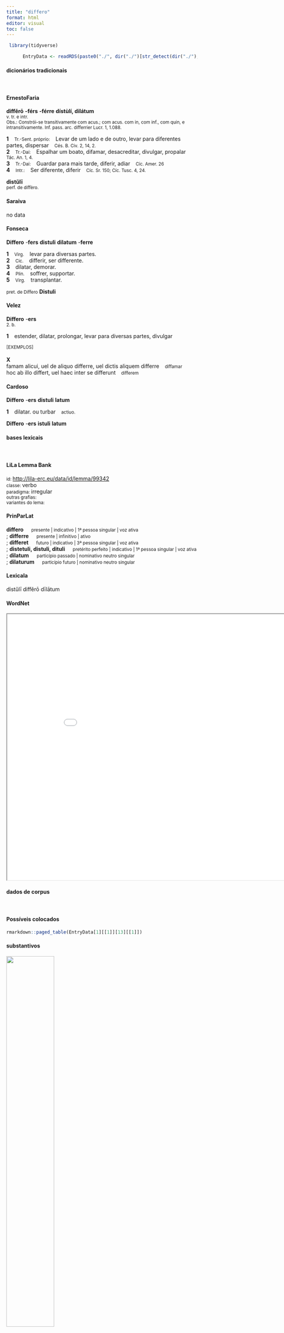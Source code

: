 ```yaml
---
title: "differo"
format: html
editor: visual
toc: false
---
```



```r
 library(tidyverse) 

      EntryData <- readRDS(paste0("./", dir("./")[str_detect(dir("./"), "_xx100-105-102-102-101-114-111xx_.rds")]))

```


#### dicionários tradicionais

&emsp;




::: panel-tabset

#### ErnestoFaria

<b>diffĕrō</b> <b>-férs</b> <b>-férre</b> <b>dístùlí, dilátum</b> <br> <small>v. tr. e intr.</small> <br> <small>Obs.: Constrói-se transitivamente com acus.; com acus. com in, com inf., com quin, e intransitivamente. Inf. pass. arc. differrier Lucr. 1, 1.088.</small>   <p> <b>1</b> &ensp; <small>Tr.-Sent. próprio:</small> &ensp; Levar de um lado e de outro, levar para diferentes partes, dispersar &ensp; <small>Cés. B. Civ. 2, 14, 2.</small> <br> <b>2</b> &ensp; <small>Tr.-Daí:</small> &ensp; Espalhar um boato, difamar, desacreditar, divulgar, propalar &ensp; <small>Tác. An. 1, 4.</small> <br> <b>3</b> &ensp; <small>Tr.-Daí:</small> &ensp; Guardar para mais tarde, diferir, adiar &ensp; <small>Cíc. Amer. 26</small> <br> <b>4</b> &ensp; <small>Intr.:</small> &ensp; Ser diferente, diferir &ensp; <small>Cíc. Sr. 150; Cíc. Tusc. 4, 24.</small> </p> 
 <b>distŭlī</b> <br> <small>perf. de diffèro.</small> <br> <small></small>




#### Saraiva

no data




#### Fonseca

<b>Differo</b> -<b>fers</b> <b>distuli</b> <b>dilatum</b> -<b>ferre</b>   <p> <b>1</b> &ensp; <small>Virg.</small> &ensp; levar para diversas partes. <br> <b>2</b> &ensp; <small>Cic.</small> &ensp; differir, ser differente. <br> <b>3</b> &ensp; dilatar, demorar. <br> <b>4</b> &ensp; <small>Plin.</small> &ensp; soffrer, supportar. <br> <b>5</b> &ensp; <small>Virg.</small> &ensp; transplantar. </p> 
 <small>pret. de Differo</small> <b>Distuli</b>




#### Velez

<b>Differo</b> -<b>ers</b> <br> <small>2. b.</small>   <p> <b>1</b> &ensp; estender, dilatar, prolongar, levar para diversas partes, divulgar </p>   <p><small>[EXEMPLOS]</small><br> <br><b>X</b><br>famam alicui, uel de aliquo differre, uel dictis aliquem differre &ensp; <small>diffamar</small> <br> hoc ab illo differt, uel haec inter se differunt &ensp; <small>differem</small> </p>




#### Cardoso

<b>Differo</b> -<b>ers</b> <b>distuli</b> <b>latum</b>   <p> <b>1</b> &ensp; dilatar. ou turbar &ensp; <small>actiuo.</small> </p> 
 <b>Differo</b> -<b>ers</b> <b>istuli</b> <b>latum</b>


:::



#### bases lexicais

&emsp;






::: panel-tabset

#### LiLa Lemma Bank

<small> id: </small> <a href=' http://lila-erc.eu/data/id/lemma/99342 ' target="_blank"> http://lila-erc.eu/data/id/lemma/99342 </a> <br>
<small> classe: </small> verbo    <br>
<small> paradigma: </small> irregular <br>
<small> outras grafias: </small>  <br>
<small> variantes do lema: </small>  <br>





#### PrinParLat

<b> differo </b>&emsp;<small> presente | indicativo | 1ª pessoa singular | voz ativa </small><br>
; <b> differre </b>&emsp;<small> presente | infinitivo | ativo </small><br>
; <b> differet </b>&emsp;<small> futuro | indicativo | 3ª pessoa singular | voz ativa </small><br>
; <b> distetuli, distuli, dituli </b>&emsp;<small> pretérito perfeito | indicativo | 1ª pessoa singular | voz ativa </small><br>
; <b> dilatum </b>&emsp;<small> particípio passado | nominativo neutro singular </small><br>
; <b> dilaturum </b>&emsp;<small> particípio futuro | nominativo neutro singular </small><br>





#### Lexicala

distŭlī 
 diffĕrō 
 dīlātum




#### WordNet

<iframe width='900' height='700' src='Media/Tree__xx100-105-102-102-101-114-111xx__sem_type_lexemes_pt.html'>

</iframe>


:::



#### dados de corpus

&emsp;




::: panel-tabset

#### Possíveis colocados

```r

rmarkdown::paged_table(EntryData[1][[1]][13][[1]])

```


#### substantivos

![](./Media/wordcloud__xx100-105-102-102-101-114-111xx__BY_collocate_scoreSUBST.webp){width=50% fig-alt='This chart plots collocate by scoreSUBST, for the headword differo here are all the values plotted: collocate: tempus; scoreSUBST: 2. collocate: sui; scoreSUBST: 0'}




#### adjetivos

![](./Media/wordcloud__xx100-105-102-102-101-114-111xx__BY_collocate_scoreADJ.webp){width=50% fig-alt='This chart plots collocate by scoreADJ, for the headword differo here are all the values plotted: collocate: tempus; scoreADJ: 0. collocate: sui; scoreADJ: 0'}




#### verbos

![](./Media/wordcloud__xx100-105-102-102-101-114-111xx__BY_collocate_scoreVERBO.webp){width=50% fig-alt='This chart plots collocate by scoreVERBO, for the headword differo here are all the values plotted: collocate: tempus; scoreVERBO: 0. collocate: sui; scoreVERBO: 0'}




#### advérbios

![](./Media/wordcloud__xx100-105-102-102-101-114-111xx__BY_collocate_scoreADV.webp){width=50% fig-alt='This chart plots collocate by scoreADV, for the headword differo here are all the values plotted: collocate: tempus; scoreADV: 0. collocate: sui; scoreADV: 0'}




#### preposições e conjunções

![](./Media/wordcloud__xx100-105-102-102-101-114-111xx__BY_collocate_scoreFUNC.webp){width=50% fig-alt='This chart plots collocate by scoreFUNC, for the headword differo here are all the values plotted: collocate: tempus; scoreFUNC: 0. collocate: sui; scoreFUNC: 0'}


:::



::: panel-tabset

#### ExemplosTraduzidos

<p> venatio in aliud tempus <b>dilata</b> <br> <small> Cic.Att.4.15.6 <br> a caçada foi adiada para outra ocasião. <small> [JDD] </small> </small> </p>
; <p> uerum et ueri simile inter se <b>differunt</b> <br> <small> Sen.Ep.118.8 <br> O verdadeiro e o verossímil são diferentes entre si. <small> [JDD] </small> </small> </p>
; <p> hi omnes lingua institutis legibus inter se <b>differunt</b> <br> <small> Caes.Gal.1.1.2 <br> Todos estes diferem entre si pela língua, pelos costumes e pelas leis. <small> [JDD] </small> </small> </p>





#### Frequência por autor

![](./Media/barchart__xx100-105-102-102-101-114-111xx__lemma_BY_author_Frequencies.webp){width=50% fig-alt='This charts plots the frequency of lemma by author_Frequencies. The Caesar subcorpus registers the highest normalized frequency, with the value of 2.27 and an absolute frequency of 6. The Sallustius subcorpus follows, with a normalized frequency of 0 and an absolute frequency of 0. the subcorpus with the least normalized frequency is Phaedrus with the normalized value of 0 and an absolute freqeuncy of 0. here are all the values: subcorpus: Caesar ; normalized frequency: 6 ; absolute frequency: 2.26603217765692. subcorpus: Cicero ; normalized frequency: 12 ; absolute frequency: 0.747551767959931. subcorpus: Horatius ; normalized frequency: 1 ; absolute frequency: 0.888020602077968. subcorpus: Ovidius ; normalized frequency: 1 ; absolute frequency: 1.71585449553878. subcorpus: Phaedrus ; normalized frequency: 0 ; absolute frequency: 0. subcorpus: Sallustius ; normalized frequency: 0 ; absolute frequency: 0. subcorpus: Seneca ; normalized frequency: 12 ; absolute frequency: 2.23959985815868. subcorpus: Suetonius ; normalized frequency: 0 ; absolute frequency: 0. subcorpus: Tacitus ; normalized frequency: 0 ; absolute frequency: 0. subcorpus: Vergilius ; normalized frequency: 0 ; absolute frequency: 0. subcorpus: Hieronymus ; normalized frequency: 0 ; absolute frequency: 0'}




#### Frequência por gênero

![](./Media/barchart__xx100-105-102-102-101-114-111xx__lemma_BY_genre_Frequencies.webp){width=50% fig-alt='This charts plots the frequency of lemma by genre_Frequencies. The Prosa.filosófica subcorpus registers the highest normalized frequency, with the value of 2.14 and an absolute frequency of 13. The Prosa.oratória subcorpus follows, with a normalized frequency of 0.48 and an absolute frequency of 5. the subcorpus with the least normalized frequency is Poesia.trágica with the normalized value of 0 and an absolute freqeuncy of 0. here are all the values: subcorpus: Prosa.histórica ; normalized frequency: 6 ; absolute frequency: 1.46060030672606. subcorpus: Prosa.filosófica ; normalized frequency: 13 ; absolute frequency: 2.14164511293059. subcorpus: Prosa.oratória ; normalized frequency: 5 ; absolute frequency: 0.480062984263535. subcorpus: Prosa.epistolográfica ; normalized frequency: 6 ; absolute frequency: 1.58986724608495. subcorpus: Poesia.lírica ; normalized frequency: 1 ; absolute frequency: 0.84125515268781. subcorpus: Poesia.didática ; normalized frequency: 1 ; absolute frequency: 0.848248367121893. subcorpus: Poesia.trágica ; normalized frequency: 0 ; absolute frequency: 0. subcorpus: Poesia.épica ; normalized frequency: 0 ; absolute frequency: 0. subcorpus: Prosa.ficcional ; normalized frequency: 0 ; absolute frequency: 0'}




#### Frequência por século

![](./Media/barchart__xx100-105-102-102-101-114-111xx__lemma_BY_period_Frequencies.webp){width=50% fig-alt='This charts plots the frequency of lemma by period_Frequencies. The I.d.C. subcorpus registers the highest normalized frequency, with the value of 1.99 and an absolute frequency of 13. The I.a.C. subcorpus follows, with a normalized frequency of 0.88 and an absolute frequency of 19. the subcorpus with the least normalized frequency is II.d.C. with the normalized value of 0 and an absolute freqeuncy of 0. here are all the values: subcorpus: I.a.C. ; normalized frequency: 19 ; absolute frequency: 0.884337910169886. subcorpus: I.d.C. ; normalized frequency: 13 ; absolute frequency: 1.98867982254857. subcorpus: II.d.C. ; normalized frequency: 0 ; absolute frequency: 0. subcorpus: IV.d.C. ; normalized frequency: 0 ; absolute frequency: 0'}


:::

